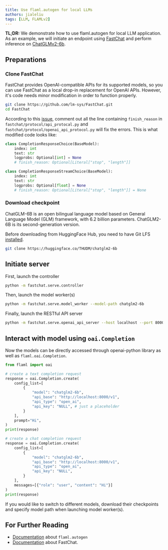 ```yaml
---
title: Use flaml.autogen for local LLMs
authors: jialeliu
tags: [LLM, FLAMLv2]
---
```

**TL;DR:**
We demonstrate how to use flaml.autogen for local LLM application. As an example, we will initiate an endpoint using [FastChat](https://github.com/lm-sys/FastChat) and perform inference on [ChatGLMv2-6b](https://github.com/THUDM/ChatGLM2-6B).

## Preparations

### Clone FastChat

FastChat provides OpenAI-compatible APIs for its supported models, so you can use FastChat as a local drop-in replacement for OpenAI APIs. However, it's code needs minor modification in order to function properly.

```bash
git clone https://github.com/lm-sys/FastChat.git
cd FastChat
```

According to this [issue](https://github.com/lm-sys/FastChat/issues/1641), comment out all the line containing `finish_reason` in `fastchat/protocol/api_protocal.py` and `fastchat/protocol/openai_api_protocol.py` will fix the errors. This is what modified code looks like:

```python
class CompletionResponseChoice(BaseModel):
    index: int
    text: str
    logprobs: Optional[int] = None
    # finish_reason: Optional[Literal["stop", "length"]]

class CompletionResponseStreamChoice(BaseModel):
    index: int
    text: str
    logprobs: Optional[float] = None
    # finish_reason: Optional[Literal["stop", "length"]] = None
```

### Download checkpoint

ChatGLM-6B is an open bilingual language model based on General Language Model (GLM) framework, with 6.2 billion parameters. ChatGLM2-6B is its second-generation version.

Before downloading from HuggingFace Hub, you need to have Git LFS [installed](https://docs.github.com/en/repositories/working-with-files/managing-large-files/installing-git-large-file-storage).

```bash
git clone https://huggingface.co/THUDM/chatglm2-6b
```

## Initiate server

First, launch the controller

```bash
python -m fastchat.serve.controller
```

Then, launch the model worker(s)

```bash
python -m fastchat.serve.model_worker --model-path chatglm2-6b
```

Finally, launch the RESTful API server

```bash
python -m fastchat.serve.openai_api_server --host localhost --port 8000
```

## Interact with model using `oai.Completion`

Now the models can be directly accessed through openai-python library as well as `flaml.oai.Completion`.

```python
from flaml import oai

# create a text completion request
response = oai.Completion.create(
    config_list=[
        {
            "model": "chatglm2-6b",
            "api_base": "http://localhost:8000/v1",
            "api_type": "open_ai",
            "api_key": "NULL", # just a placeholder
        }
    ],
    prompt="Hi",
)
print(response)

# create a chat completion request
response = oai.Completion.create(
    config_list=[
        {
            "model": "chatglm2-6b",
            "api_base": "http://localhost:8000/v1",
            "api_type": "open_ai",
            "api_key": "NULL",
        }
    ],
    messages=[{"role": "user", "content": "Hi"}]
)
print(response)
```

If you would like to switch to different models, download their checkpoints and specify model path when launching model worker(s). 

## For Further Reading

* [Documentation](/docs/Use-Cases/Auto-Generation) about `flaml.autogen`
* [Documentation](https://github.com/lm-sys/FastChat) about FastChat.
